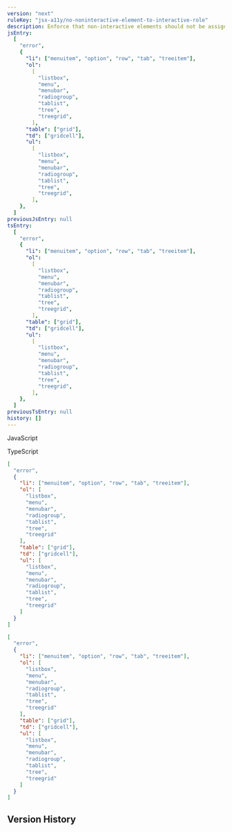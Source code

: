 ```yaml
---
version: "next"
ruleKey: "jsx-a11y/no-noninteractive-element-to-interactive-role"
description: Enforce that non-interactive elements should not be assigned interactive roles
jsEntry:
  [
    "error",
    {
      "li": ["menuitem", "option", "row", "tab", "treeitem"],
      "ol":
        [
          "listbox",
          "menu",
          "menubar",
          "radiogroup",
          "tablist",
          "tree",
          "treegrid",
        ],
      "table": ["grid"],
      "td": ["gridcell"],
      "ul":
        [
          "listbox",
          "menu",
          "menubar",
          "radiogroup",
          "tablist",
          "tree",
          "treegrid",
        ],
    },
  ]
previousJsEntry: null
tsEntry:
  [
    "error",
    {
      "li": ["menuitem", "option", "row", "tab", "treeitem"],
      "ol":
        [
          "listbox",
          "menu",
          "menubar",
          "radiogroup",
          "tablist",
          "tree",
          "treegrid",
        ],
      "table": ["grid"],
      "td": ["gridcell"],
      "ul":
        [
          "listbox",
          "menu",
          "menubar",
          "radiogroup",
          "tablist",
          "tree",
          "treegrid",
        ],
    },
  ]
previousTsEntry: null
history: []
---
```


<Tabs defaultValue="js">

<TabsList>
  <TabsTrigger value="js">
    <div className="flex gap-2 items-center">
      <RuleLevelIcon level="error" />
      <p>JavaScript</p>
    </div>
  </TabsTrigger>
  <TabsTrigger value="ts">
    <div className="flex gap-2 items-center">
      <RuleLevelIcon ts level="error" />
      <p>TypeScript</p>
    </div>
  </TabsTrigger>
</TabsList>

<TabsContent value="js">

```json
[
  "error",
  {
    "li": ["menuitem", "option", "row", "tab", "treeitem"],
    "ol": [
      "listbox",
      "menu",
      "menubar",
      "radiogroup",
      "tablist",
      "tree",
      "treegrid"
    ],
    "table": ["grid"],
    "td": ["gridcell"],
    "ul": [
      "listbox",
      "menu",
      "menubar",
      "radiogroup",
      "tablist",
      "tree",
      "treegrid"
    ]
  }
]
```

</TabsContent>

<TabsContent value="ts">

```json
[
  "error",
  {
    "li": ["menuitem", "option", "row", "tab", "treeitem"],
    "ol": [
      "listbox",
      "menu",
      "menubar",
      "radiogroup",
      "tablist",
      "tree",
      "treegrid"
    ],
    "table": ["grid"],
    "td": ["gridcell"],
    "ul": [
      "listbox",
      "menu",
      "menubar",
      "radiogroup",
      "tablist",
      "tree",
      "treegrid"
    ]
  }
]
```

</TabsContent>

</Tabs>

## Version History

<RuleHistory ruleKey="jsx-a11y/no-noninteractive-element-to-interactive-role" />
